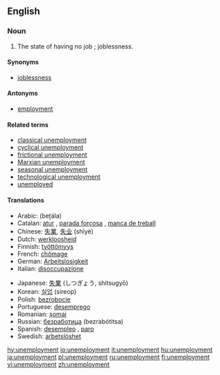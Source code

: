 ==English==

===Noun===
{{en-noun|-}}

# The state of having no job<!--pertinent?, which may cause late [[filial life]]-->; joblessness.

====Synonyms====
*[[joblessness]]

====Antonyms====
*[[employment]]

====Related terms====
*[[classical unemployment]]
*[[cyclical unemployment]]
*[[frictional unemployment]]
*[[Marxian unemployment]]
*[[seasonal unemployment]]
*[[technological unemployment]]
*[[unemployed]]

====Translations====
{{top}}
*Arabic: {{ARchar|[[بطالة]]}} (beʈála)
*Catalan: [[atur]] {{m}}, [[parada forçosa]] {{f}}, [[manca de treball]] {{f}}
*Chinese: [[失業]], [[失业]] (shīyè)
*Dutch: [[werkloosheid]] {{f}}
*Finnish: [[työttömyys]]
*French: [[chômage]] {{m}}
*German: [[Arbeitslosigkeit]] {{f}}
*Italian: [[disoccupazione]] {{f}}
{{mid}}
*Japanese: [[失業]] (しつぎょう, shitsugyō)
*Korean: [[실업]] (sireop)
*Polish: [[bezrobocie]] {{n}}
*Portuguese: [[desemprego]] {{m}}
*Romanian: [[şomaj]] {{n}}
*Russian: [[безработица]] (bezrabótitsa) {{f}}
*Spanish: [[desempleo]] {{m}}, [[paro]] {{m}}
*Swedish: [[arbetslöshet]]
{{bottom}}

[[hy:unemployment]]
[[io:unemployment]]
[[it:unemployment]]
[[hu:unemployment]]
[[ja:unemployment]]
[[pl:unemployment]]
[[ru:unemployment]]
[[fi:unemployment]]
[[vi:unemployment]]
[[zh:unemployment]]